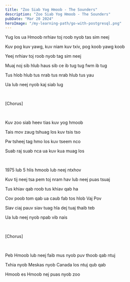 ```yaml
---
title: "Zoo Siab Yog Hmoob - The Sounders"
description: "Zoo Siab Yog Hmoob - The Sounders"
pubDate: "Mar 20 2024"
heroImage: "/my-learning-path/go-with-postgresql.png"
---
```


Yug los ua Hmoob nrhiav toj roob nyob tas sim neej

Kuv pog kuv yawg, kuv niam kuv txiv, pog koob yawg koob

Yeej nrhiav toj roob nyob tag sim neej

Muaj noj sib hlub haus sib ce ib tug tug fwm ib tug

Tus hlob hlub tus nrab tus nrab hlub tus yau

Ua lub neej nyob kaj siab lug

<br />

[Chorus]

<br />

Kuv zoo siab heev tias kuv yog hmoob

Tais mov zaug tshuag los kuv tsis tso

Pw tsheej tag hmo los kuv tseem nco

Suab raj suab nca ua kuv kua muag los

<br />

1975 lub 5 hlis hmoob lub neej ntxhov

Kuv tij neej tsa pem toj nram hav lub neej puas tsuaj

Tus khiav qab roob tus khiav qab ha

Cov poob tom qab ua caub fab tos hlob Vaj Pov

Siav ciaj pauv siav tuag hla dej tuaj thaib teb

Ua lub neej nyob npab vib nais

<br />

[Chorus]

<br />

Peb Hmoob lub neej faib mus nyob puv thoob qab ntuj

Txhia nyob Meskas nyob Canada los ntuj qub qab

Hmoob es Hmoob nej puas nyob zoo
